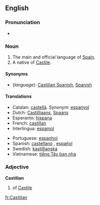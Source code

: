{{wikipedia}}
==English==

===Pronunciation===
*{{audio|en-us-Castilian.ogg|Audio (US)}}

===Noun===
{{en-proper noun}}

# The main and official language of [[w:Spain|Spain]].
# A native of [[Castile]].

====Synonyms====
*(''language''): [[Castilian Spanish]], [[Spanish]]

====Translations====
{{trans-top|Language}}
*Catalan: [[castellà]]. Synonym: [[espanyol]]
*Dutch: [[Castilliaans]], [[Spaans]]
*Esperanto: [[hispana]]
*French: [[castillan]]
*Interlingua: [[espaniol]]
{{trans-mid}}
*Portuguese: [[espanhol]]
*Spanish: [[castellano]] {{m}}, [[español]] {{m}}
*Swedish: [[kastillianska]]
*Vietnamese: [[tiếng Tây ban nha]]
{{trans-bottom}}

===Adjective===
'''Castilian'''

# of [[Castile]]

[[fr:Castilian]]